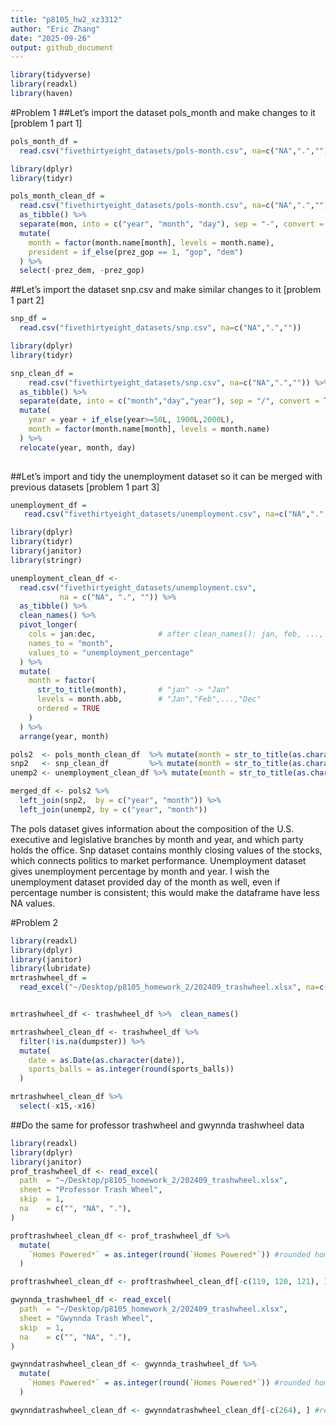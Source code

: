 ```yaml
---
title: "p8105_hw2_xz3312"
author: "Eric Zhang"
date: "2025-09-26"
output: github_document
---
```


```r
library(tidyverse)
library(readxl)
library(haven)
```
#Problem 1
##Let's import the dataset pols_month and make changes to it [problem 1 part 1]
```r
pols_month_df = 
  read.csv("fivethirtyeight_datasets/pols-month.csv", na=c("NA",".",""))

library(dplyr)
library(tidyr)

pols_month_clean_df = 
  read.csv("fivethirtyeight_datasets/pols-month.csv", na=c("NA",".","")) %>% 
  as_tibble() %>% 
  separate(mon, into = c("year", "month", "day"), sep = "-", convert = TRUE) %>% 
  mutate(
    month = factor(month.name[month], levels = month.name),
    president = if_else(prez_gop == 1, "gop", "dem")
  ) %>% 
  select(-prez_dem, -prez_gop)
```

##Let's import the dataset snp.csv and make similar changes to it [problem 1 part 2]
```r
snp_df =
  read.csv("fivethirtyeight_datasets/snp.csv", na=c("NA",".",""))

library(dplyr)
library(tidyr)

snp_clean_df =
    read.csv("fivethirtyeight_datasets/snp.csv", na=c("NA",".","")) %>%
  as_tibble() %>% 
  separate(date, into = c("month","day","year"), sep = "/", convert = TRUE) %>% 
  mutate(
    year = year + if_else(year>=50L, 1900L,2000L),
    month = factor(month.name[month], levels = month.name)
  ) %>% 
  relocate(year, month, day)
      
```

##Let's import and tidy the unemployment dataset so it can be merged with previous datasets [problem 1 part 3]
```r
unemployment_df =
   read.csv("fivethirtyeight_datasets/unemployment.csv", na=c("NA",".",""))

library(dplyr)
library(tidyr)
library(janitor)
library(stringr)

unemployment_clean_df <-
  read.csv("fivethirtyeight_datasets/unemployment.csv",
           na = c("NA", ".", "")) %>%
  as_tibble() %>%
  clean_names() %>%
  pivot_longer(
    cols = jan:dec,              # after clean_names(): jan, feb, ..., dec
    names_to = "month",
    values_to = "unemployment_percentage"
  ) %>%
  mutate(
    month = factor(
      str_to_title(month),       # "jan" -> "Jan"
      levels = month.abb,        # "Jan","Feb",...,"Dec"
      ordered = TRUE
    )
  ) %>%
  arrange(year, month)

pols2  <- pols_month_clean_df  %>% mutate(month = str_to_title(as.character(month)))
snp2   <- snp_clean_df         %>% mutate(month = str_to_title(as.character(month)))
unemp2 <- unemployment_clean_df %>% mutate(month = str_to_title(as.character(month)))

merged_df <- pols2 %>%
  left_join(snp2,  by = c("year", "month")) %>%
  left_join(unemp2, by = c("year", "month"))

```
The pols dataset gives information about the composition of the U.S. executive and legislative branches by month and year, and which party holds the office. Snp dataset contains monthly closing values of the stocks, which connects politics to market performance. Unemployment dataset gives unemployment percentage by month and year. I wish the unemployment dataset provided day of the month as well, even if percentage number is consistent; this would make the dataframe have less NA values.

#Problem 2
```r
library(readxl)
library(dplyr)
library(janitor)
library(lubridate)
mrtrashwheel_df = 
  read_excel("~/Desktop/p8105_homework_2/202409_trashwheel.xlsx", na=c("NA",".",""))


mrtrashwheel_df <- trashwheel_df %>%  clean_names()

mrtrashwheel_clean_df <- trashwheel_df %>% 
  filter(!is.na(dumpster)) %>% 
  mutate(
    date = as.Date(as.character(date)),
    sports_balls = as.integer(round(sports_balls))
  )

mrtrashwheel_clean_df %>% 
  select(-x15,-x16)

```
##Do the same for professor trashwheel and gwynnda trashwheel data
```r
library(readxl)
library(dplyr)
library(janitor)
prof_trashwheel_df <- read_excel(
  path  = "~/Desktop/p8105_homework_2/202409_trashwheel.xlsx",
  sheet = "Professor Trash Wheel",   
  skip  = 1,                         
  na    = c("", "NA", "."),
) 

proftrashwheel_clean_df <- prof_trashwheel_df %>% 
  mutate(
    `Homes Powered*` = as.integer(round(`Homes Powered*`)) #rounded home powered to integer
  )

proftrashwheel_clean_df <- proftrashwheel_clean_df[-c(119, 120, 121), ] #I noticed row 119 to 121 had mostly NA values, so I removed them

gwynnda_trashwheel_df <- read_excel(
  path  = "~/Desktop/p8105_homework_2/202409_trashwheel.xlsx",
  sheet = "Gwynnda Trash Wheel",   
  skip  = 1,                         
  na    = c("", "NA", "."),
) 

gwynndatrashwheel_clean_df <- gwynnda_trashwheel_df %>% 
  mutate(
    `Homes Powered*` = as.integer(round(`Homes Powered*`)) #rounded home powered to integer
  )

gwynndatrashwheel_clean_df <- gwynndatrashwheel_clean_df[-c(264), ] #removed row 264 which is NA
  
```
